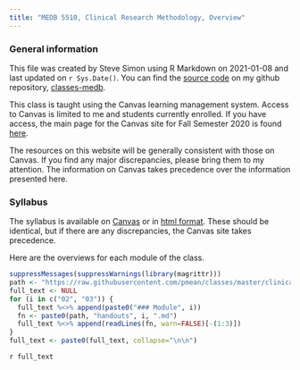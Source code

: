 ```yaml
---
title: "MEDB 5510, Clinical Research Methodology, Overview"
---
```

    
### General information
    
This file was created by Steve Simon using R Markdown on 2021-01-08 and last updated on `r Sys.Date()`. You can find the [source code](https://github.com/classes-medb/classes-medb.github.io/blob/master/5510-overview.Rmd) on my github repository, [classes-medb](https://github.com/classes-medb).

This class is taught using the Canvas learning management system. Access to Canvas is limited to me and students currently enrolled. If you have access, the main page for the Canvas site for Fall Semester 2020 is found [here](https://umkc.instructure.com/courses/58364).

The resources on this website will be generally consistent with those on Canvas. If you find any major discrepancies, please bring them to my attention. The information on Canvas takes precedence over the information presented here.

### Syllabus

The syllabus is available on [Canvas](https://umkc.instructure.com/courses/58364/assignments/syllabus) or in [html format](5510-syllabus.html). These should be identical, but if there are any discrepancies, the Canvas site takes precedence.

Here are the overviews for each module of the class.

```r
suppressMessages(suppressWarnings(library(magrittr)))
path <- "https://raw.githubusercontent.com/pmean/classes/master/clinical-research-methodology/data/"
full_text <- NULL
for (i in c("02", "03")) {
  full_text %<>% append(paste0("### Module", i))
  fn <- paste0(path, "handouts", i, ".md")
  full_text %<>% append(readLines(fn, warn=FALSE)[-(1:3)])
}
full_text <- paste0(full_text, collapse="\n\n")
```

`r full_text`

